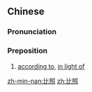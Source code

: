 ==Chinese==
{{zh-forms}}

===Pronunciation===
{{zh-pron
|m=bǐzhào
|cat=prep
}}

===Preposition===
{{zh-prep}}

# [[according to]], [[in light of]]

[[zh-min-nan:比照]]
[[zh:比照]]